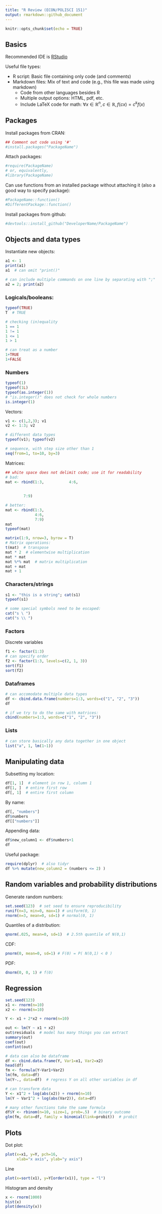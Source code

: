 ```yaml
---
title: "R Review (ECON/POLISCI 151)"
output: rmarkdown::github_document
---
```


```r
knitr::opts_chunk$set(echo = TRUE)
```

## Basics
Recommended IDE is [RStudio](https://www.rstudio.com/products/rstudio/)

Useful file types:

* R script: Basic file containing only code (and comments)
* Markdown files: Mix of text and code (e.g., this file was made using markdown)
  + Code from other languages besides R
  + Multiple output options: HTML, pdf, etc.
  + Include LaTeX code for math: $\forall x\in \mathbb{R}^n, c\in \mathbb{R}, f(cx)=c^kf(x)$

## Packages
Install packages from CRAN:
```r
## Comment out code using '#'
#install.packages("PackageName")
```

Attach packages:
```r
#require(PackageName)
# or, equivalently,
#library(PackageName)
```

Can use functions from an installed package without attaching it (also a good way to specify package):
```r
#PackageName::function()
#DifferentPackage::function()
```

Install packages from github:
```r
#devtools::install_github("DeveloperName/PackageName")
```

## Objects and data types
Instantiate new objects:
```r
a1 <- 1
print(a1)
a1  # can omit "print()"

# can include multiple commands on one line by separating with ";"
a2 = 2; print(a2)
```

### Logicals/booleans:
```r
typeof(TRUE)
T  # TRUE

# checking (in)equality
1 == 1
1 != 1
1 <= 1
1 > 1

# can treat as a number
1+TRUE
1+FALSE
```


### Numbers
```r
typeof(1)
typeof(1L)
typeof(as.integer(1))
# "is.integer()" does not check for whole numbers
is.integer(1)
```

Vectors:
```r
v1 <- c(1,2,3); v1
v2 <- 1:3; v2

# different data types
typeof(v1); typeof(v2)

# sequence, with step size other than 1
seq(from=1, to=10, by=3)
```

Matrices:
```r
## white space does not delimit code; use it for readability
# bad:
mat <- rbind(1:3,           4:6,
             
             
        7:9)

# better:
mat <- rbind(1:3,
             4:6,
             7:9)
mat
typeof(mat)

matrix(1:9, nrow=3, byrow = T)
# Matrix operations:
t(mat)  # transpose
mat * 2  # elementwise multiplication
mat * mat  
mat %*% mat  # matrix multiplication
mat + mat
mat + 1
```

### Characters/strings
```r
s1 <- "this is a string"; cat(s1)
typeof(s1)

# some special symbols need to be escaped:
cat("s \ ")
cat("s \\ ")
```

### Factors
Discrete variables
```r
f1 <- factor(1:3)
# can specify order
f2 <- factor(1:3, levels=c(2, 1, 3))
sort(f1)
sort(f2)
```

### Dataframes
```r
# can accomodate multiple data types
df <- cbind.data.frame(numbers=1:3, words=c("1", "2", "3"))
df

# if we try to do the same with matrices:
cbind(numbers=1:3, words=c("1", "2", "3"))
```
### Lists
```r
# can store basically any data together in one object
list("a", 1, lm(1~1))
```

## Manipulating data
Subsetting my location:
```r
df[1, 1]  # element in row 1, column 1
df[1, ]  # entire first row
df[, 1]  # entire first column
```

By name:
```r
df[, "numbers"]
df$numbers
df[["numbers"]]
```

Appending data:
```r
df$new_column1 <- df$numbers+1
df
```

Useful package:
```r
require(dplyr)  # also tidyr
df %>% mutate(new_column2 = (numbers <= 2) )
```

## Random variables and probability distributions
Generate random numbers:
```r
set.seed(123)  # set seed to ensure reproducibility
runif(n=3, min=0, max=1) # uniform(0, 1)
rnorm(n=3, mean=0, sd=1) # normal(0, 1)
```

Quantiles of a distribution:
```r
qnorm(.025, mean=0, sd=1)  # 2.5th quantile of N(0,1)
```

CDF:
```r
pnorm(0, mean=0, sd=1) # F(0) = P( N(0,1) < 0 )
```

PDF:
```r
dnorm(0, 0, 1) # f(0)
```

## Regression
```r
set.seed(123)
x1 <- rnorm(n=10)
x2 <- rnorm(n=10)

Y <- x1 + 2*x2 + rnorm(n=10)

out <- lm(Y ~ x1 + x2)
out$residuals  # model has many things you can extract
summary(out)
coef(out)
confint(out)

# data can also be dataframe
df <- cbind.data.frame(Y, Var1=x1, Var2=x2)
head(df)
fm <- formula(Y~Var1+Var2)
lm(fm, data=df)
lm(Y~., data=df)  # regress Y on all other variables in df

# can transform data
Y <- x1^2 + log(abs(x2)) + rnorm(n=10)
lm(Y ~ Var1^2 + log(abs(Var2)), data=df)

# many other functions take the same formula
df$Y <- rbinom(n=10, size=1, prob=.5)  # binary outcome
glm(fm, data=df, family = binomial(link=probit))  # probit 
```

## Plots
Dot plot:
```r
plot(x=x1, y=Y, pch=16,
     xlab="x axis", ylab="y axis")
```

Line
```r
plot(x=sort(x1), y=Y[order(x1)], type = "l")
```

Histogram and density
```r
x <- rnorm(1000)
hist(x)
plot(density(x))
```
